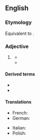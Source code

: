 ==English==

===Etymology===
Equivalent to {{suffix|en|noumenon|alt1=noumen(on)|al}}. {{etystub|lang=en}}

===Adjective===
{{en-adj|-}}

# {{lb|en|philosophy|especially {{w|Immanuel Kant|Kantianism}}}} {{def|Of or pertaining to the [[noumenon]] or the realm of things as they are in themselves.}}
#* {{quote-journal
|year=1878
|author=James Sully
|title=The Question of Visual Perception in Germany
|work=Mind
|volume=3
|issue=10
|page=193
|passage=We may here distinguish between two kinds of reality, phenomenal or relative, and '''noumenal''' or absolute.}}
#* {{quote-journal
|year=2003
|author=Jay Garfield
|author2=Graham Priest
|title=Nāgārjuna and the Limits of Thought
|work=Philosophy East and West
|volume=53
|issue=1
|page=3
|passage=When Kant says that it is impossible to know anything about, or apply any categories to, the '''noumenal''' realm, he would seem to be doing just what cannot be done.}}
#: {{ant|en|phenomenal}}

====Derived terms====
* {{l|en|noumenality}}
* {{l|en|noumenally}}

====Translations====
{{trans-top|of or pertaining to the noumenon}}
* French: {{t+|fr|nouménal}}
* German: {{t-needed|de}}
{{trans-mid}}
* Italian: {{t|it|noumenico}}
* Polish: {{t|pl|noumenalny}}
{{trans-bottom}}